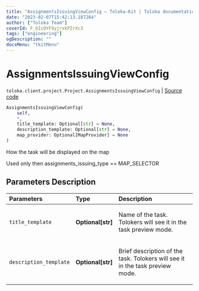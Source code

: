 ```yaml
---
title: "AssignmentsIssuingViewConfig — Toloka-Kit | Toloka documentation"
date: "2023-02-07T15:42:13.187264"
author: ["Toloka Team"]
coverId: F_bIcOYF9yjrxkPZrXc3
tags: ["engineering"]
ogDescription: ""
docsMenu: "tkitMenu"
---
```


# AssignmentsIssuingViewConfig
`toloka.client.project.Project.AssignmentsIssuingViewConfig` | [Source code](https://github.com/Toloka/toloka-kit/blob/v1.1.3/src/client/project/__init__.py#L140)

```python
AssignmentsIssuingViewConfig(
    self,
    *,
    title_template: Optional[str] = None,
    description_template: Optional[str] = None,
    map_provider: Optional[MapProvider] = None
)
```

How the task will be displayed on the map

Used only then assignments_issuing_type == MAP_SELECTOR

## Parameters Description

| Parameters | Type | Description |
| :----------| :----| :-----------|
`title_template`|**Optional\[str\]**|<p>Name of the task. Tolokers will see it in the task preview mode.</p>
`description_template`|**Optional\[str\]**|<p>Brief description of the task. Tolokers will see it in the task preview mode.</p>